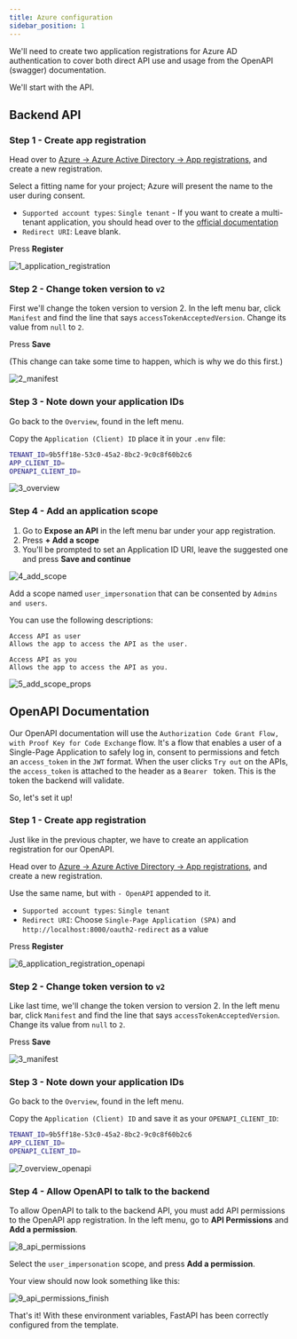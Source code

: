```yaml
---
title: Azure configuration
sidebar_position: 1
---
```

We'll need to create two application registrations for Azure AD authentication to cover both direct API
use and usage from the OpenAPI (swagger) documentation.

We'll start with the API.

## Backend API

### Step 1 - Create app registration
Head over to
[Azure -> Azure Active Directory -> App registrations](https://portal.azure.com/#blade/Microsoft_AAD_IAM/ActiveDirectoryMenuBlade/RegisteredApps),
and create a new registration.

Select a fitting name for your project; Azure will present the name to the user during consent.

* `Supported account types`: `Single tenant` -  If you want to create a multi-tenant application, you
should head over to the [official documentation](https://intility.github.io/fastapi-azure-auth/multi-tenant/azure_setup)
* `Redirect URI`: Leave blank.

Press **Register**

![1_application_registration](/img/fastapi/setup/single-tenant/1_application_registration.png)



### Step 2 - Change token version to `v2`

First we'll change the token version to version 2. In the left menu bar, click `Manifest` and find the line
that says `accessTokenAcceptedVersion`. Change its value from `null` to `2`.

Press **Save**

(This change can take some time to happen, which is why we do this first.)

![2_manifest](/img/fastapi/setup/single-tenant/2_manifest.png)


### Step 3 - Note down your application IDs
Go back to the `Overview`, found in the left menu.

Copy the `Application (Client) ID` place it in your `.env` file:

```bash title=".env" {2}
TENANT_ID=9b5ff18e-53c0-45a2-8bc2-9c0c8f60b2c6
APP_CLIENT_ID=
OPENAPI_CLIENT_ID=
````

![3_overview](/img/fastapi/setup/single-tenant/3_overview.png)


### Step 4 - Add an application scope

1. Go to **Expose an API** in the left menu bar under your app registration.
2. Press **+ Add a scope**
3. You'll be prompted to set an Application ID URI, leave the suggested one and press **Save and continue**

![4_add_scope](/img/fastapi/setup/single-tenant/4_add_scope.png)

Add a scope named `user_impersonation` that can be consented by `Admins and users`.

You can use the following descriptions:

```text
Access API as user
Allows the app to access the API as the user.

Access API as you
Allows the app to access the API as you.
```


![5_add_scope_props](/img/fastapi/setup/single-tenant/5_add_scope_props.png)


## OpenAPI Documentation
Our OpenAPI documentation will use the `Authorization Code Grant Flow, with Proof Key for Code Exchange` flow.
It's a flow that enables a user of a Single-Page Application to safely log in, consent to permissions and fetch an `access_token`
in the `JWT` format. When the user clicks `Try out` on the APIs, the `access_token` is attached to the header as a `Bearer ` token.
This is the token the backend will validate.

So, let's set it up!

### Step 1 - Create app registration
Just like in the previous chapter, we have to create an application registration for our OpenAPI.

Head over to
[Azure -> Azure Active Directory -> App registrations](https://portal.azure.com/#blade/Microsoft_AAD_IAM/ActiveDirectoryMenuBlade/RegisteredApps),
and create a new registration.

Use the same name, but with `- OpenAPI` appended to it.

* `Supported account types`: `Single tenant`
* `Redirect URI`: Choose `Single-Page Application (SPA)` and `http://localhost:8000/oauth2-redirect` as a value

Press **Register**

![6_application_registration_openapi](/img/fastapi/setup/single-tenant/6_application_registration_openapi.png)


### Step 2 - Change token version to `v2`

Like last time, we'll change the token version to version 2. In the left menu bar, click `Manifest` and find the line
that says `accessTokenAcceptedVersion`. Change its value from `null` to `2`.

Press **Save**

![3_manifest](/img/fastapi/setup/single-tenant/2_manifest.png)


### Step 3 - Note down your application IDs
Go back to the `Overview`, found in the left menu.

Copy the `Application (Client) ID` and save it as your `OPENAPI_CLIENT_ID`:

```bash title=".env" {3}
TENANT_ID=9b5ff18e-53c0-45a2-8bc2-9c0c8f60b2c6
APP_CLIENT_ID=
OPENAPI_CLIENT_ID=
````

![7_overview_openapi](/img/fastapi/setup/single-tenant/7_overview_openapi.png)


### Step 4 - Allow OpenAPI to talk to the backend

To allow OpenAPI to talk to the backend API, you must add API permissions to the OpenAPI app registration.
In the left menu, go to **API Permissions** and **Add a permission**.

![8_api_permissions](/img/fastapi/setup/single-tenant/8_api_permissions.png)

Select the `user_impersonation` scope, and press **Add a permission**.

Your view should now look something like this:

![9_api_permissions_finish](/img/fastapi/setup/single-tenant/9_api_permissions_finish.png)

That's it! With these environment variables, FastAPI has been correctly configured from the template.

